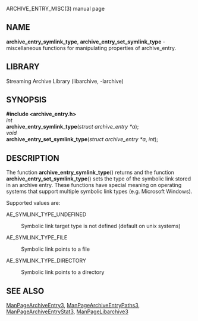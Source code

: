 ARCHIVE_ENTRY_MISC(3) manual page 
== NAME == 
'''archive_entry_symlink_type''', 
'''archive_entry_set_symlink_type''' 
- miscellaneous functions for manipulating properties of archive_entry. 
== LIBRARY == 
Streaming Archive Library (libarchive, -larchive) 
== SYNOPSIS == 
'''<nowiki>#include <archive_entry.h></nowiki>''' 
<br> 
''int'' 
<br> 
'''archive_entry_symlink_type'''(''struct archive_entry *a''); 
<br> 
''void'' 
<br> 
'''archive_entry_set_symlink_type'''(''struct archive_entry *a'', ''int''); 
== DESCRIPTION == 
The function 
'''archive_entry_symlink_type'''() 
returns and the function 
'''archive_entry_set_symlink_type'''() 
sets the type of the symbolic link stored in an archive entry. These functions 
have special meaning on operating systems that support multiple symbolic link 
types (e.g. Microsoft Windows). 

Supported values are: 
<dl> 
<dt>AE_SYMLINK_TYPE_UNDEFINED</dt><dd> 
Symbolic link target type is not defined (default on unix systems) 
</dd><dt>AE_SYMLINK_TYPE_FILE</dt><dd> 
Symbolic link points to a file 
</dd><dt>AE_SYMLINK_TYPE_DIRECTORY</dt><dd> 
Symbolic link points to a directory 
</dd></dl> 
== SEE ALSO == 
[[ManPageArchiveEntry3]], 
[[ManPageArchiveEntryPaths3]], 
[[ManPageArchiveEntryStat3]], 
[[ManPageLibarchive3]] 
